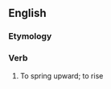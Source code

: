 ==English==

===Etymology===
{{prefix|up|dive|lang=en}}

===Verb===
{{en-verb|updives|updiving|updove|past2=updived}}

# {{lb|en|archaic|intransitive|rare}} To spring upward; to rise
#: {{rfquotek|Davies}}